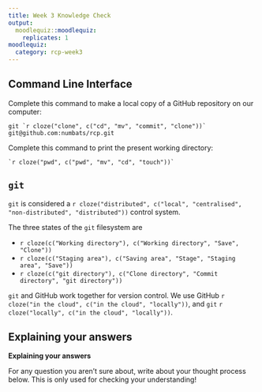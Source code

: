```yaml
---
title: Week 3 Knowledge Check
output: 
  moodlequiz::moodlequiz:
    replicates: 1
moodlequiz:
  category: rcp-week3
---
```


## Command Line Interface

Complete this command to make a local copy of a GitHub repository on our computer:

```
git `r cloze("clone", c("cd", "mv", "commit", "clone"))` git@github.com:numbats/rcp.git
```

Complete this command to print the present working directory:

```
`r cloze("pwd", c("pwd", "mv", "cd", "touch"))`
```

## `git`

`git` is considered a `r cloze("distributed", c("local", "centralised", "non-distributed", "distributed"))` control system.

The three states of the `git` filesystem are

* `r cloze(c("Working directory"), c("Working directory", "Save", "Clone"))`
* `r cloze(c("Staging area"), c("Saving area", "Stage", "Staging area", "Save"))`
* `r cloze(c("git directory"), c("Clone directory", "Commit directory", "git directory"))`

`git` and GitHub work together for version control. We use GitHub `r cloze("in the cloud", c("in the cloud", "locally"))`, and `git` `r cloze("locally", c("in the cloud", "locally"))`.


## Explaining your answers {type=essay}

**Explaining your answers**

For any question you aren't sure about, write about your thought process below. This is only used for checking your understanding!